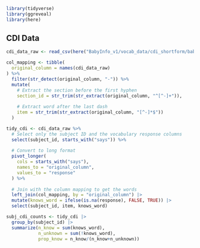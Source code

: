 
```r
library(tidyverse)
library(ggreveal)
library(here)
```

## CDI Data

```r
cdi_data_raw <- read_csv(here("BabyInfo_v1/vocab_data/cdi_shortform/babyinfo_CDI_ShortForm_LevelB.csv"), skip=1)

col_mapping <- tibble(
  original_column = names(cdi_data_raw)
) %>%
  filter(str_detect(original_column, "-")) %>%
  mutate(
    # Extract the section before the first hyphen
    section_id = str_trim(str_extract(original_column, "^[^-]+")),
    
    # Extract word after the last dash
    item = str_trim(str_extract(original_column, "[^-]*$"))
  )

tidy_cdi <- cdi_data_raw %>%
  # Select only the subject ID and the vocabulary response columns
  select(subject_id, starts_with("says")) %>%
  
  # Convert to long format
  pivot_longer(
    cols = starts_with("says"),
    names_to = "original_column",
    values_to = "response"
  ) %>%
  
  # Join with the column mapping to get the words
  left_join(col_mapping, by = "original_column") |> 
  mutate(knows_word = ifelse(is.na(response), FALSE, TRUE)) |> 
  select(subject_id, item, knows_word)

subj_cdi_counts <- tidy_cdi |> 
  group_by(subject_id) |> 
  summarize(n_know = sum(knows_word),
            n_unknown = sum(!knows_word),
            prop_know = n_know/(n_know+n_unknown))
```

